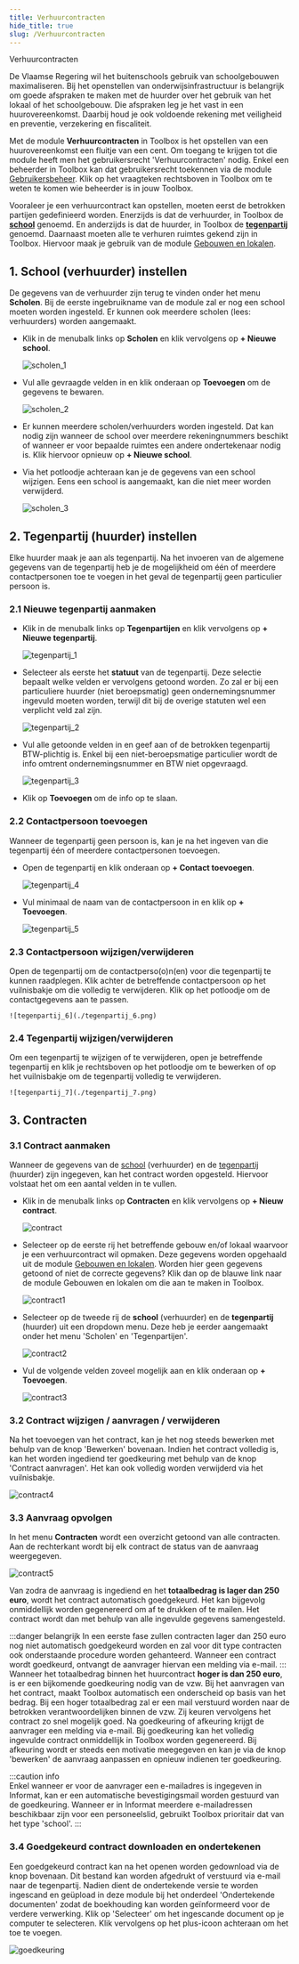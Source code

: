 ```yaml
---
title: Verhuurcontracten 
hide_title: true 
slug: /Verhuurcontracten
---
```


<ImageTitle img="verhuurcontracten.svg">Verhuurcontracten</ImageTitle>

De Vlaamse Regering wil het buitenschools gebruik van schoolgebouwen maximaliseren. Bij het openstellen van onderwijsinfrastructuur is belangrijk om goede afspraken te maken met de huurder over het gebruik van het lokaal of het schoolgebouw. Die afspraken leg je het vast in een huurovereenkomst. Daarbij houd je ook voldoende rekening met veiligheid en preventie, verzekering en fiscaliteit.

Met de module **Verhuurcontracten** in Toolbox is het opstellen van een huurovereenkomst een fluitje van een cent. Om toegang te krijgen tot die module heeft men het gebruikersrecht 'Verhuurcontracten' nodig. Enkel een beheerder in Toolbox kan dat gebruikersrecht toekennen via de module [Gebruikersbeheer](/gebruikersbeheer). Klik op het vraagteken rechtsboven in Toolbox om te weten te komen wie beheerder is in jouw Toolbox. 

Vooraleer je een verhuurcontract kan opstellen, moeten eerst de betrokken partijen gedefinieerd worden. Enerzijds is dat de verhuurder, in Toolbox de [**school**](/Verhuurcontracten#1-school-verhuurder-instellen) genoemd. En anderzijds is dat de huurder, in Toolbox de [**tegenpartij**](/Verhuurcontracten#2-tegenpartij-huurder-instellen) genoemd. Daarnaast moeten alle te verhuren ruimtes gekend zijn in Toolbox. Hiervoor maak je gebruik van de module [Gebouwen en lokalen](/gebouwen_lokalen). 

## 1. School (verhuurder) instellen

De gegevens van de verhuurder zijn terug te vinden onder het menu **Scholen**. Bij de eerste ingebruikname van de module zal er nog een school moeten worden ingesteld. Er kunnen ook meerdere scholen (lees: verhuurders) worden aangemaakt. 

- Klik in de menubalk links op **Scholen** en klik vervolgens op **+ Nieuwe school**.

    ![scholen_1](./scholen_1.png)


- Vul alle gevraagde velden in en klik onderaan op **Toevoegen** om de gegevens te bewaren.

    ![scholen_2](./scholen_2.png)

- Er kunnen meerdere scholen/verhuurders worden ingesteld. Dat kan nodig zijn wanneer de school over meerdere rekeningnummers beschikt of wanneer er voor bepaalde ruimtes een andere ondertekenaar nodig is. Klik hiervoor opnieuw op **+ Nieuwe school**. 
- Via het potloodje <LegacyAction img="potlood3.PNG"/> achteraan kan je de gegevens van een school wijzigen. Eens een school is aangemaakt, kan die niet meer worden verwijderd. 

    ![scholen_3](./scholen_3.png)


## 2. Tegenpartij (huurder) instellen

Elke huurder maak je aan als tegenpartij. Na het invoeren van de algemene gegevens van de tegenpartij heb je de mogelijkheid om één of meerdere contactpersonen toe te voegen in het geval de tegenpartij geen particulier persoon is. 

### 2.1 Nieuwe tegenpartij aanmaken
- Klik in de menubalk links op **Tegenpartijen** en klik vervolgens op **+ Nieuwe tegenpartij**.

    ![tegenpartij_1](./tegenpartij_1.png)

- Selecteer als eerste het **statuut** van de tegenpartij. Deze selectie bepaalt welke velden er vervolgens getoond worden. Zo zal er bij een particuliere huurder (niet beroepsmatig) geen ondernemingsnummer ingevuld moeten worden, terwijl dit bij de overige statuten wel een verplicht veld zal zijn. 
    
    ![tegenpartij_2](./tegenpartij_2.png)

- Vul alle getoonde velden in en geef aan of de betrokken tegenpartij BTW-plichtig is. Enkel bij een niet-beroepsmatige particulier wordt de info omtrent ondernemingsnummer en BTW niet opgevraagd. 

    ![tegenpartij_3](./tegenpartij_3.png)

- Klik op **Toevoegen** om de info op te slaan.

### 2.2 Contactpersoon toevoegen

Wanneer de tegenpartij geen persoon is, kan je na het ingeven van die tegenpartij één of meerdere contactpersonen toevoegen. 

- Open de tegenpartij en klik onderaan op **+ Contact toevoegen**.

    ![tegenpartij_4](./tegenpartij_4.png)

- Vul minimaal de naam van de contactpersoon in en klik op **+ Toevoegen**.

    ![tegenpartij_5](./tegenpartij_5.png)

### 2.3 Contactpersoon wijzigen/verwijderen

Open de tegenpartij om de contactperso(o)n(en) voor die tegenpartij te kunnen raadplegen. Klik achter de betreffende contactpersoon op het vuilnisbakje om die volledig te verwijderen. Klik op het potloodje om de contactgegevens aan te passen. 

    ![tegenpartij_6](./tegenpartij_6.png)

### 2.4 Tegenpartij wijzigen/verwijderen

Om een tegenpartij te wijzigen of te verwijderen, open je betreffende tegenpartij en klik je rechtsboven op het potloodje om te bewerken of op het vuilnisbakje om de tegenpartij volledig te verwijderen. 

    ![tegenpartij_7](./tegenpartij_7.png)

## 3. Contracten

### 3.1 Contract aanmaken

Wanneer de gegevens van de [school](/Verhuurcontracten#1-school-verhuurder-instellen) (verhuurder) en de [tegenpartij](/Verhuurcontracten#2-tegenpartij-huurder-instellen) (huurder) zijn ingegeven, kan het contract worden opgesteld. Hiervoor volstaat het om een aantal velden in te vullen. 

- Klik in de menubalk links op **Contracten** en klik vervolgens op **+ Nieuw contract**.

    ![contract](./contract.png)

- Selecteer op de eerste rij het betreffende gebouw en/of lokaal waarvoor je een verhuurcontract wil opmaken. Deze gegevens worden opgehaald uit de module [Gebouwen en lokalen](/gebouwen_lokalen). Worden hier geen gegevens getoond of niet de correcte gegevens? Klik dan op de blauwe link naar de module Gebouwen en lokalen om die aan te maken in Toolbox. 

  ![contract1](./contract_1.png)

- Selecteer op de tweede rij de **school** (verhuurder) en de **tegenpartij** (huurder) uit een dropdown menu. Deze heb je eerder aangemaakt onder het menu 'Scholen' en 'Tegenpartijen'.  

  ![contract2](./contract_2.png)

- Vul de volgende velden zoveel mogelijk aan en klik onderaan op **+ Toevoegen**. 

  ![contract3](./contract_3.png)

### 3.2 Contract wijzigen / aanvragen / verwijderen 

Na het toevoegen van het contract, kan je het nog steeds bewerken met behulp van de knop 'Bewerken' bovenaan. Indien het contract volledig is, kan het worden ingediend ter goedkeuring met behulp van de knop 'Contract aanvragen'. Het kan ook volledig worden verwijderd via het vuilnisbakje. 
  
  ![contract4](./contract_4.png)

### 3.3 Aanvraag opvolgen

In het menu **Contracten** wordt een overzicht getoond van alle contracten. Aan de rechterkant wordt bij elk contract de status van de aanvraag weergegeven. 

  ![contract5](./contract_5.png)

Van zodra de aanvraag is ingediend en het **totaalbedrag is lager dan 250 euro**, wordt het contract automatisch goedgekeurd. Het kan bijgevolg onmiddellijk worden gegenereerd om af te drukken of te mailen. Het contract wordt dan met behulp van alle ingevulde gegevens samengesteld. 

:::danger belangrijk
In een eerste fase zullen contracten lager dan 250 euro nog niet automatisch goedgekeurd worden en zal voor dit type contracten ook onderstaande procedure worden gehanteerd. Wanneer een contract wordt goedkeurd, ontvangt de aanvrager hiervan een melding via e-mail. 
:::
Wanneer het totaalbedrag binnen het huurcontract **hoger is dan 250 euro**, is er een bijkomende goedkeuring nodig van de vzw. Bij het aanvragen van het contract, maakt Toolbox automatisch een onderscheid op basis van het bedrag. Bij een hoger totaalbedrag zal er een mail verstuurd worden naar de betrokken verantwoordelijken binnen de vzw. Zij keuren vervolgens het contract zo snel mogelijk goed. Na goedkeuring of afkeuring krijgt de aanvrager een melding via e-mail. Bij goedkeuring kan het volledig ingevulde contract onmiddellijk in Toolbox worden gegenereerd. Bij afkeuring wordt er steeds een motivatie meegegeven en kan je via de knop 'bewerken' de aanvraag aanpassen en opnieuw indienen ter goedkeuring. 

:::caution info   
Enkel wanneer er voor de aanvrager een e-mailadres is ingegeven in Informat, kan er een automatische bevestigingsmail worden gestuurd van de goedkeuring. Wanneer er in Informat meerdere e-mailadressen beschikbaar zijn voor een personeelslid, gebruikt Toolbox prioritair dat van het type 'school'. 
:::

### 3.4 Goedgekeurd contract downloaden en ondertekenen

Een goedgekeurd contract kan na het openen worden gedownload via de knop bovenaan. Dit bestand kan worden afgedrukt of verstuurd via e-mail naar de tegenpartij. Nadien dient de ondertekende versie te worden ingescand en geüpload in deze module bij het onderdeel 'Ondertekende documenten' zodat de boekhouding kan worden geïnformeerd voor de verdere verwerking. Klik op 'Selecteer' om het ingescande document op je computer te selecteren. Klik vervolgens op het plus-icoon achteraan om het toe te voegen.

  ![goedkeuring](./goedkeuring.png)





